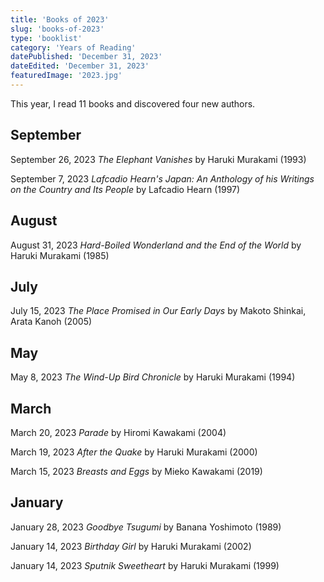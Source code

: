 ```yaml
---
title: 'Books of 2023'
slug: 'books-of-2023'
type: 'booklist'
category: 'Years of Reading'
datePublished: 'December 31, 2023'
dateEdited: 'December 31, 2023'
featuredImage: '2023.jpg'
---
```


This year, I read 11 books and discovered four new authors.

## September

September 26, 2023 _The Elephant Vanishes_ by Haruki Murakami (1993)

September 7, 2023 _Lafcadio Hearn's Japan: An Anthology of his Writings on the
Country and Its People_ by Lafcadio Hearn (1997)

## August

August 31, 2023 _Hard-Boiled Wonderland and the End of the World_ by Haruki
Murakami (1985)

## July

July 15, 2023 _The Place Promised in Our Early Days_ by Makoto Shinkai, Arata
Kanoh (2005)

## May

May 8, 2023 _The Wind-Up Bird Chronicle_ by Haruki Murakami (1994)

## March

March 20, 2023 _Parade_ by Hiromi Kawakami (2004)

March 19, 2023 _After the Quake_ by Haruki Murakami (2000)

March 15, 2023 _Breasts and Eggs_ by Mieko Kawakami (2019)

## January

January 28, 2023 _Goodbye Tsugumi_ by Banana Yoshimoto (1989)

January 14, 2023 _Birthday Girl_ by Haruki Murakami (2002)

January 14, 2023 _Sputnik Sweetheart_ by Haruki Murakami (1999)
